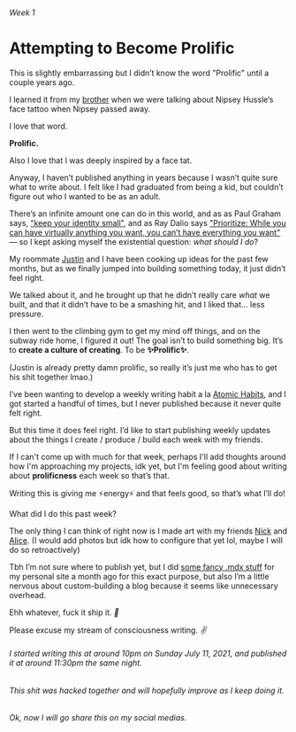 ###### Week 1

# Attempting to Become Prolific

This is slightly embarrassing but I didn’t know the word "Prolific" until a couple years ago.

I learned it from my [brother](https://www.youtube.com/channel/UC1m__bDgRlraOPZ6acH_tJQ) when we were talking about Nipsey Hussle’s face tattoo when Nipsey passed away.

I love that word.

**Prolific.**

Also I love that I was deeply inspired by a face tat.

Anyway, I haven’t published anything in years because I wasn’t quite sure what to write about. I felt like I had graduated from being a kid, but couldn’t figure out who I wanted to be as an adult.

There’s an infinite amount one can do in this world, and as as Paul Graham says, ["keep your identity small"](http://www.paulgraham.com/identity.html), and as Ray Dalio says ["Prioritize: While you can have virtually anything you want, you can’t have everything you want"](https://twitter.com/raydalio/status/1355571809718915074) — so I kept asking myself the existential question: _what should I do_?

My roommate [Justin](https://www.instagram.com/justintmckibben/) and I have been cooking up ideas for the past few months, but as we finally jumped into building something today, it just didn’t feel right.

We talked about it, and he brought up that he didn’t really care _what_ we built, and that it didn’t have to be a smashing hit, and I liked that... less pressure.

I then went to the climbing gym to get my mind off things, and on the subway ride home, I figured it out! The goal isn’t to build something big. It’s to **create a culture of creating**. To be **✨Prolific✨**.

(Justin is already pretty damn prolific, so really it’s just me who has to get his shit together lmao.)

I’ve been wanting to develop a weekly writing habit a la [Atomic Habits](https://jamesclear.com/atomic-habits), and I got started a handful of times, but I never published because it never quite felt right.

But this time it does feel right. I’d like to start publishing weekly updates about the things I create / produce / build each week with my friends.

If I can't come up with much for that week, perhaps I'll add thoughts around how I'm approaching my projects, idk yet, but I'm feeling good about writing about **prolificness** each week so that’s that.

Writing this is giving me ⚡️energy⚡️ and that feels good, so that’s what I’ll do!

What did I do this past week?

The only thing I can think of right now is I made art with my friends [Nick](https://www.instagram.com/nick.on.nikon/) and [Alice](https://www.instagram.com/alice79425/). (I would add photos but idk how to configure that yet lol, maybe I will do so retroactively)

Tbh I’m not sure where to publish yet, but I did [some fancy .mdx stuff](https://github.com/aakagi/akagi.co) for my personal site a month ago for this exact purpose, but also I’m a little nervous about custom-building a blog because it seems like unnecessary overhead.

Ehh whatever, fuck it ship it. _🚀_

Please excuse my stream of consciousness writing. _✌️_

###### I started writing this at around 10pm on Sunday July 11, 2021, and published it at around 11:30pm the same night.

###### This shit was hacked together and will hopefully improve as I keep doing it.

###### Ok, now I will go share this on my social medias.

